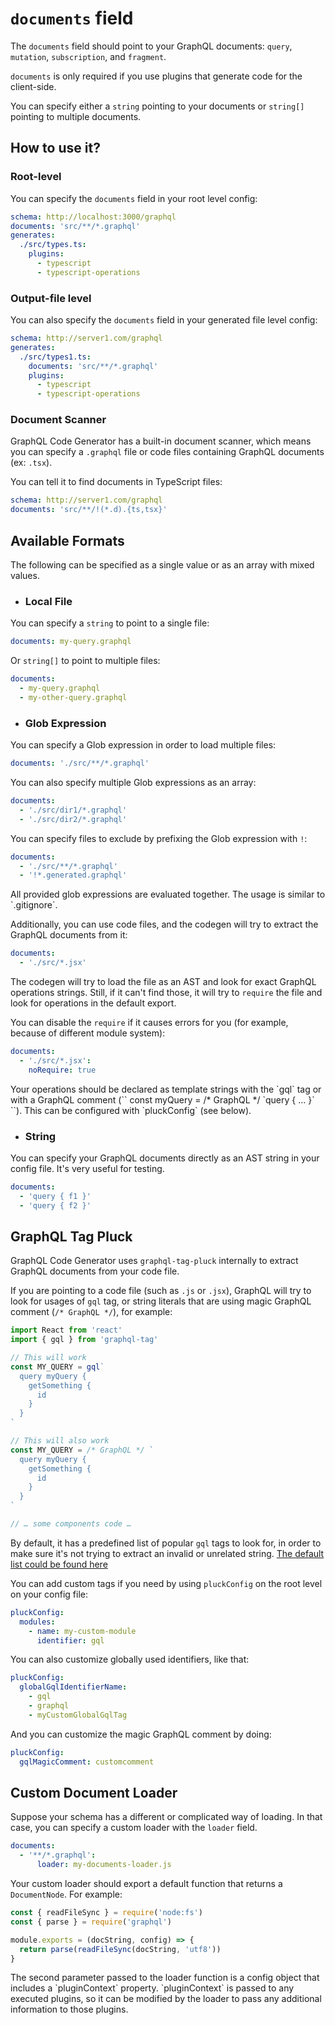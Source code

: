 
# `documents` field

The `documents` field should point to your GraphQL documents: `query`, `mutation`, `subscription`, and `fragment`.

`documents` is only required if you use plugins that generate code for the client-side.

You can specify either a `string` pointing to your documents or `string[]` pointing to multiple documents.

## How to use it?

### Root-level

You can specify the `documents` field in your root level config:

```yaml
schema: http://localhost:3000/graphql
documents: 'src/**/*.graphql'
generates:
  ./src/types.ts:
    plugins:
      - typescript
      - typescript-operations
```

### Output-file level

You can also specify the `documents` field in your generated file level config:

```yaml
schema: http://server1.com/graphql
generates:
  ./src/types1.ts:
    documents: 'src/**/*.graphql'
    plugins:
      - typescript
      - typescript-operations
```

### Document Scanner

GraphQL Code Generator has a built-in document scanner, which means you can specify a `.graphql` file or code files containing GraphQL documents (ex: `.tsx`).

You can tell it to find documents in TypeScript files:

```yaml
schema: http://server1.com/graphql
documents: 'src/**/!(*.d).{ts,tsx}'
```

## Available Formats

The following can be specified as a single value or as an array with mixed values.

- ### Local File

You can specify a `string` to point to a single file:

```yaml
documents: my-query.graphql
```

Or `string[]` to point to multiple files:

```yaml
documents:
  - my-query.graphql
  - my-other-query.graphql
```

- ### Glob Expression

You can specify a Glob expression in order to load multiple files:

```yaml
documents: './src/**/*.graphql'
```

You can also specify multiple Glob expressions as an array:

```yaml
documents:
  - './src/dir1/*.graphql'
  - './src/dir2/*.graphql'
```

You can specify files to exclude by prefixing the Glob expression with `!`:

```yaml
documents:
  - './src/**/*.graphql'
  - '!*.generated.graphql'
```

<Callout>
All provided glob expressions are evaluated together. The usage is similar to `.gitignore`.
</Callout>

Additionally, you can use code files, and the codegen will try to extract the GraphQL documents from it:

```yaml
documents:
  - './src/*.jsx'
```

The codegen will try to load the file as an AST and look for exact GraphQL operations strings. Still, if it can't find those, it will try to `require` the file and look for operations in the default export.

You can disable the `require` if it causes errors for you (for example, because of different module system):

```yaml
documents:
  - './src/*.jsx':
    noRequire: true
```

<Callout>
Your operations should be declared as template strings with the `gql` tag or with a GraphQL comment (`` const myQuery = /* GraphQL */ `query { … }` ``). This can be configured with `pluckConfig` (see below).
</Callout>

- ### String

You can specify your GraphQL documents directly as an AST string in your config file. It's very useful for testing.

```yaml
documents:
  - 'query { f1 }'
  - 'query { f2 }'
```

## GraphQL Tag Pluck

GraphQL Code Generator uses `graphql-tag-pluck` internally to extract GraphQL documents from your code file.

If you are pointing to a code file (such as `.js` or `.jsx`), GraphQL will try to look for usages of `gql` tag, or string literals that are using magic GraphQL comment (`/* GraphQL */`), for example:

```jsx
import React from 'react'
import { gql } from 'graphql-tag'

// This will work
const MY_QUERY = gql`
  query myQuery {
    getSomething {
      id
    }
  }
`

// This will also work
const MY_QUERY = /* GraphQL */ `
  query myQuery {
    getSomething {
      id
    }
  }
`

// … some components code …
```

By default, it has a predefined list of popular `gql` tags to look for, in order to make sure it's not trying to extract an invalid or unrelated string. [The default list could be found here](https://github.com/ardatan/graphql-tools/blob/master/packages/graphql-tag-pluck/src/visitor.ts#L12)

You can add custom tags if you need by using `pluckConfig` on the root level on your config file:

```yaml
pluckConfig:
  modules:
    - name: my-custom-module
      identifier: gql
```

You can also customize globally used identifiers, like that:

```yaml
pluckConfig:
  globalGqlIdentifierName:
    - gql
    - graphql
    - myCustomGlobalGqlTag
```

And you can customize the magic GraphQL comment by doing:

```yaml
pluckConfig:
  gqlMagicComment: customcomment
```

## Custom Document Loader

Suppose your schema has a different or complicated way of loading. In that case, you can specify a custom loader with the `loader` field.

```yaml
documents:
  - '**/*.graphql':
      loader: my-documents-loader.js
```

Your custom loader should export a default function that returns a `DocumentNode`. For example:

```js
const { readFileSync } = require('node:fs')
const { parse } = require('graphql')

module.exports = (docString, config) => {
  return parse(readFileSync(docString, 'utf8'))
}
```

<Callout>
The second parameter passed to the loader function is a config object that includes a `pluginContext` property. `pluginContext` is passed to any executed plugins, so it can be modified by the loader to pass any additional information to those plugins.
</Callout>
